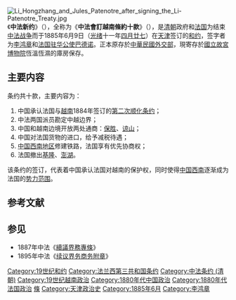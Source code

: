 {{unreferenced|time=2019-06-12T22:42:24+00:00}}
{{条目消歧义|天津条约 (消歧义)}}
{{Infobox Treaty
| name                = 中法新约
| long_name           = 中法會訂越南條約十款
| image               =
| image_width         = 
| caption             = 
| type                = [[不平等条约|不平等条约]]
| date_drafted        = 
| date_signed         = 1885年6月9日
| location_signed     = [[清朝|大清]][[天津|天津]]
| date_sealed         = 
| date_effective      = 
| condition_effective = 
| date_expiration     = 
| signatories         = {{flagicon|Qing Dynasty|1862}} [[李鸿章|李鸿章]]<hr>{{flagicon image|Flag of France.svg}} [[法国驻华大使列表|法国驻华公使]][[巴德诺|巴德诺]]
| parties             = {{QING-1862}}<hr>{{flagicon image|Flag of France.svg}} [[法蘭西第三共和國|法蘭西第三共和國]]
| ratifiers           =
| depositor           = {{ROC}}[[國立故宮博物院|國立故宮博物院]]
| language            =
| languages           = [[汉语|汉语]]、[[法語|法語]]
| Wikisource = 中法新約
}}
[[File:Li_Hongzhang_and_Jules_Patenotre_after_signing_the_Li-Patenotre_Treaty.jpg|thumb]]
《'''中法新约'''》（{{lang-fr|Traité de Tianjin}}），全称为《'''中法會訂越南條約十款'''》（{{lang-fr|Traité de Paix, d'amitié et de commerce entre la Chine et la France}}），是[[清朝|清朝]]政府和[[法国|法国]]为结束[[中法战争|中法战争]]而于1885年6月9日（[[光绪|光绪]]十一年[[四月廿七|四月廿七]]）在[[天津市|天津]]签订的[[和约|和约]]，签字者为[[李鸿章|李鸿章]]和[[法国驻华大使列表|法国驻华公使]][[巴德诺|巴德诺]]。正本原存於[[中華民國外交部|中華民國外交部]]，現寄存於[[國立故宮博物院|國立故宮博物院]]恆溫恆濕的庫房保存。

==主要内容==
{{Wikisource|中法會訂越南條約十款}}
条约共十款，主要内容为：
# 中国承认法国与[[越南|越南]]1884年签订的[[第二次顺化条约|第二次顺化条约]]；
# 中法两国派员勘定中越边界；
# 中国和越南边境开放两处通商：[[保勝縣|保胜]]、[[谅山府|谅山]]；
# 中国对法国货物的进口，给予减税待遇；
# [[中国西南地区|中国西南地区]]修建铁路，法国享有优先协商权；
# 法国撤出[[基隆市|基隆]]、[[澎湖群島|澎湖]]。

该条约的签订，代表着中国承认法国对越南的保护权，同时使得[[中国西南地区|中国西南]]逐渐成为法国的[[势力范围|势力范围]]。

==参考文献==
{{Reflist|2}}

==参见==
*1887年中法《[[續議界務專條|續議界務專條]]》
*1895年中法《[[续议界务商务附章|续议界务商务附章]]》

{{中法戰爭}}

[[Category:19世纪和约|Category:19世纪和约]]
[[Category:法兰西第三共和国条约|Category:法兰西第三共和国条约]]
[[Category:中法条约_(清朝)|Category:中法条约 (清朝)]]
[[Category:19世纪越南政治|Category:19世纪越南政治]]
[[Category:1880年代中国政治|Category:1880年代中国政治]]
[[Category:1880年代法国政治|Category:1880年代法国政治]]
[[Category:國立故宮博物院圖書文獻|條]]
[[Category:天津政治史|Category:天津政治史]]
[[Category:1885年6月|Category:1885年6月]]
[[Category:李鸿章|Category:李鸿章]]